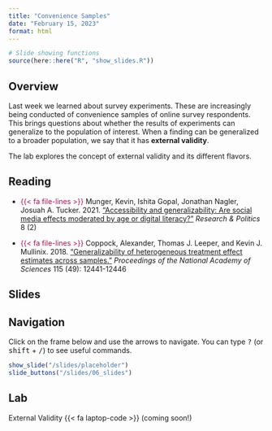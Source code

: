 ```yaml
---
title: "Convenience Samples"
date: "February 15, 2023"
format: html
---
```



```r
# Slide showing functions
source(here::here("R", "show_slides.R"))
```

## Overview

Last week we learned about survey experiments. These are increasingly being conducted of convenience samples of online survey respondents. This brings questions about whether the results of experiments can generalize to the population of interest. When a finding can be generalized to a broader population, we say that it has **external validity**.

The lab explores the concept of external validity and its different flavors.


## Reading


- [{{< fa file-lines >}}]{style="color: #ac1455;"} Munger, Kevin, Ishita Gopal, Jonathan Nagler, Josuah A. Tucker. 2021. [“Accessibility and generalizability: Are social media effects moderated by age or digital literacy?”](https://doi.org/10.1177/20531680211016968) *Research & Politics* 8 (2)


- [{{< fa file-lines >}}]{style="color: #ac1455;"} Coppock, Alexander, Thomas J. Leeper, and Kevin J. Mullinix. 2018. [“Generalizability of heterogeneous treatment effect estimates across samples.”](https://doi.org/10.1073/pnas.1808083115) *Proceedings of the National Academy of Sciences* 115 (49): 12441-12446


## Slides

::: {.callout-tip}
## Navigation

Click on the frame below and use the arrows to navigate. You can type <kbd>?</kbd> (or <kbd>shift</kbd> + <kbd>/</kbd>) to see useful commands.
:::

```r
show_slide("/slides/placeholder")
slide_buttons("/slides/06_slides")
```


## Lab

External Validity {{< fa laptop-code >}} (coming soon!)
